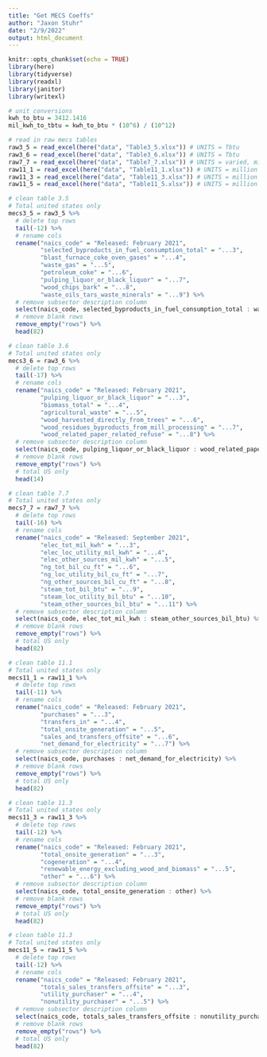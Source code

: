 ```yaml
---
title: "Get MECS Coeffs"
author: "Jaxon Stuhr"
date: "2/9/2022"
output: html_document
---
```


```r
knitr::opts_chunk$set(echo = TRUE)
library(here)
library(tidyverse)
library(readxl)
library(janitor)
library(writexl)
```

```r
# unit conversions
kwh_to_btu = 3412.1416
mil_kwh_to_tbtu = kwh_to_btu * (10^6) / (10^12)
```

```r
# read in raw mecs tables
raw3_5 = read_excel(here("data", "Table3_5.xlsx")) # UNITS = Tbtu
raw3_6 = read_excel(here("data", "Table3_6.xlsx")) # UNITS = Tbtu
raw7_7 = read_excel(here("data", "Table7_7.xlsx")) # UNITS = varied, million kWh or billion cu ft or billion btu
raw11_1 = read_excel(here("data", "Table11_1.xlsx")) # UNITS = million kWh
raw11_3 = read_excel(here("data", "Table11_3.xlsx")) # UNITS = million kWH (?)
raw11_5 = read_excel(here("data", "Table11_5.xlsx")) # UNITS = million kWh
```

```r
# clean table 3.5
# Total united states only
mecs3_5 = raw3_5 %>% 
  # delete top rows
  tail(-12) %>% 
  # rename cols
  rename("naics_code" = "Released: February 2021",
         "selected_byproducts_in_fuel_consumption_total" = "...3",
         "blast_furnace_coke_oven_gases" = "...4",
         "waste_gas" = "...5",
         "petroleum_coke" = "...6",
         "pulping_liquor_or_black_liquor" = "...7",
         "wood_chips_bark" = "...8",
         "waste_oils_tars_waste_minerals" = "...9") %>%
  # remove subsector description column
  select(naics_code, selected_byproducts_in_fuel_consumption_total : waste_oils_tars_waste_minerals) %>%
  # remove blank rows
  remove_empty("rows") %>% 
  head(82)
```

```r
# clean table 3.6
# Total united states only
mecs3_6 = raw3_6 %>% 
  # delete top rows
  tail(-17) %>% 
  # rename cols
  rename("naics_code" = "Released: February 2021",
         "pulping_liquor_or_black_liquor" = "...3",
         "biomass_total" = "...4",
         "agricultural_waste" = "...5",
         "wood_harvested_directly_from_trees" = "...6",
         "wood_residues_byproducts_from_mill_processing" = "...7",
         "wood_related_paper_related_refuse" = "...8") %>%
  # remove subsector description column
  select(naics_code, pulping_liquor_or_black_liquor : wood_related_paper_related_refuse) %>%
  # remove blank rows
  remove_empty("rows") %>%
  # total US only
  head(14)
```

```r
# clean table 7.7
# Total united states only
mecs7_7 = raw7_7 %>% 
  # delete top rows
  tail(-16) %>% 
  # rename cols
  rename("naics_code" = "Released: September 2021",
         "elec_tot_mil_kwh" = "...3",
         "elec_loc_utility_mil_kwh" = "...4",
         "elec_other_sources_mil_kwh" = "...5",
         "ng_tot_bil_cu_ft" = "...6",
         "ng_loc_utility_bil_cu_ft" = "...7",
         "ng_other_sources_bil_cu_ft" = "...8",
         "steam_tot_bil_btu" = "...9",
         "steam_loc_utility_bil_btu" = "...10",
         "steam_other_sources_bil_btu" = "...11") %>%
  # remove subsector description column
  select(naics_code, elec_tot_mil_kwh : steam_other_sources_bil_btu) %>%
  # remove blank rows
  remove_empty("rows") %>% 
  # total US only
  head(82)
```

```r
# clean table 11.1
# Total united states only
mecs11_1 = raw11_1 %>% 
  # delete top rows
  tail(-11) %>% 
  # rename cols
  rename("naics_code" = "Released: February 2021",
         "purchases" = "...3",
         "transfers_in" = "...4",
         "total_onsite_generation" = "...5",
         "sales_and_transfers_offsite" = "...6",
         "net_demand_for_electricity" = "...7") %>%
  # remove subsector description column
  select(naics_code, purchases : net_demand_for_electricity) %>%
  # remove blank rows
  remove_empty("rows") %>%
  # total US only
  head(82)
```

```r
# clean table 11.3
# Total united states only
mecs11_3 = raw11_3 %>% 
  # delete top rows
  tail(-12) %>% 
  # rename cols
  rename("naics_code" = "Released: February 2021",
         "total_onsite_generation" = "...3",
         "cogeneration" = "...4",
         "renewable_energy_excluding_wood_and_biomass" = "...5",
         "other" = "...6") %>%
  # remove subsector description column
  select(naics_code, total_onsite_generation : other) %>%
  # remove blank rows
  remove_empty("rows") %>% 
  # total US only
  head(82)
```

```r
# clean table 11.3
# Total united states only
mecs11_5 = raw11_5 %>% 
  # delete top rows
  tail(-12) %>% 
  # rename cols
  rename("naics_code" = "Released: February 2021",
         "totals_sales_transfers_offsite" = "...3",
         "utility_purchaser" = "...4",
         "nonutility_purchaser" = "...5") %>%
  # remove subsector description column
  select(naics_code, totals_sales_transfers_offsite : nonutility_purchaser) %>%
  # remove blank rows
  remove_empty("rows") %>% 
  # total US only
  head(82)
```